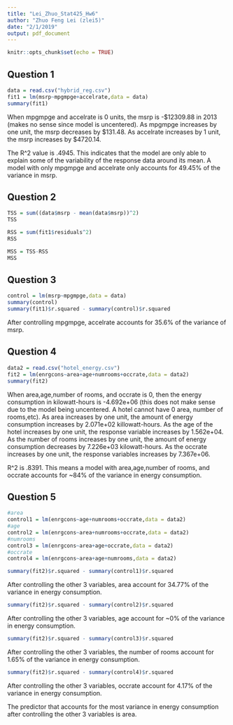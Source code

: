 ```yaml
---
title: "Lei_Zhuo_Stat425_Hw6"
author: "Zhuo Feng Lei (zlei5)"
date: "2/1/2019"
output: pdf_document
---
```


```r
knitr::opts_chunk$set(echo = TRUE)
```

## Question 1 
```r
data = read.csv("hybrid_reg.csv")
fit1 = lm(msrp~mpgmpge+accelrate,data = data)
summary(fit1)
```
When mpgmpge and accelrate is 0 units, the msrp is -$12309.88 in 2013 (makes no sense since model is uncentered). As mpgmpge increases by one unit, the msrp decreases by $131.48. As accelrate increases by 1 unit, the msrp increases by $4720.14. 

The R^2 value is .4945. This indicates that the model are only able to explain some of the variability of the response data around its mean. A model with only mpgmpge and accelrate only accounts for 49.45% of the variance in msrp.

## Question 2 
```r
TSS = sum((data$msrp - mean(data$msrp))^2)
TSS
```
```r
RSS = sum(fit1$residuals^2)
RSS
```

```r
MSS = TSS-RSS
MSS
```

## Question 3 
```r
control = lm(msrp~mpgmpge,data = data)
summary(control)
summary(fit1)$r.squared - summary(control)$r.squared
```

After controlling mpgmpge, accelrate accounts for 35.6% of the variance of msrp.

## Question 4
```r
data2 = read.csv("hotel_energy.csv")
fit2 = lm(enrgcons~area+age+numrooms+occrate,data = data2)
summary(fit2)
```
When area,age,number of rooms, and occrate is 0, then the energy consumption in kilowatt-hours is -4.692e+06 (this does not make sense due to the model being uncentered. A hotel cannot have 0 area, number of rooms,etc). As area increases by one unit, the amount of energy consumption increases by 2.071e+02 killowatt-hours. As the age of the hotel increases by one unit, the response variable increases by 1.562e+04. As the number of rooms increases by one unit, the amount of energy consumption decreases by 7.226e+03 kilowatt-hours. As the occrate increases by one unit, the response variables increases by 7.367e+06. 

R^2 is .8391. This means a model with area,age,number of rooms, and occrate accounts for ~84% of the variance in energy consumption.

## Question 5
```r
#area
control1 = lm(enrgcons~age+numrooms+occrate,data = data2)
#age
control2 = lm(enrgcons~area+numrooms+occrate,data = data2)
#numrooms
control3 = lm(enrgcons~area+age+occrate,data = data2)
#occrate
control4 = lm(enrgcons~area+age+numrooms,data = data2)
```

```r
summary(fit2)$r.squared - summary(control1)$r.squared
```
After controlling the other 3 variables, area account for 34.77% of the variance in energy consumption.

```r
summary(fit2)$r.squared - summary(control2)$r.squared
```
After controlling the other 3 variables, age account for ~0% of the variance in energy consumption.

```r
summary(fit2)$r.squared - summary(control3)$r.squared
```
After controlling the other 3 variables, the number of rooms account for 1.65% of the variance in energy consumption.

```r
summary(fit2)$r.squared - summary(control4)$r.squared
```
After controlling the other 3 variables, occrate account for 4.17% of the variance in energy consumption.

The predictor that accounts for the most variance in energy consumption after controlling the other 3 variables is area.
